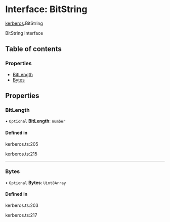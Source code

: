 # Interface: BitString

[kerberos](/templates/protocols/javascript/modules/kerberos).BitString

BitString Interface

## Table of contents

### Properties

- [BitLength](/templates/protocols/javascript/modules/kerberos.BitString#bitlength)
- [Bytes](/templates/protocols/javascript/modules/kerberos.BitString#bytes)

## Properties

### BitLength

• `Optional` **BitLength**: `number`

#### Defined in

kerberos.ts:205

kerberos.ts:215

___

### Bytes

• `Optional` **Bytes**: `Uint8Array`

#### Defined in

kerberos.ts:203

kerberos.ts:217
